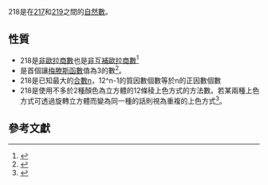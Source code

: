{{noteTA|G1=Math}}
{{整数
| 小写 = 二百一十八（二百十八）
| 质因数分解 = 2 × 109
| 正因數 = [[1|1]]，[[2|2]]，[[109|109]]，'''218'''
| 罗马数字 =CCXVIII
}}
218是在[[217|217]]和[[219|219]]之間的[[自然數|自然數]]。

== 性質 ==
{{數字性質|use math=yes}}
*218是[[非歐拉商數|非歐拉商數]]也是[[非互補歐拉商數|非互補歐拉商數]]<ref>{{Cite OEIS|sequencenumber=A058763|name=Integers which are neither totient nor cototient}}</ref>
*是首個讓[[梅滕斯函數|梅滕斯函數]]值為3的數<ref>{{Cite OEIS|sequencenumber=A051400|name=Smallest value of x such that M(x)=n, where M() is Mertens's function}}</ref>。
*218是已知最大的[[合數|合數]]n，12^n-1的質因數個數等於n的正因數個數
*218是使用不多於2種顏色為立方體的12條稜上色方式的方法數。若某兩種上色方式可透過旋轉立方體而變為同一種的話則視為重複的上色方式<ref>{{Cite web|url=http://www.math.sjsu.edu/~alperin/CubeColorings.pdf|title=2-Colorings of Cube Edges With 6 Each|quote=Thus there are 218 different 2-colorings of the cube edges|publisher=[[聖荷西州立大學|聖荷西州立大學]]|author=Roger C. Alperin|accessdate=2018-10-07|archive-date=2019-07-13|archive-url=https://web.archive.org/web/20190713072747/http://www.math.sjsu.edu/~alperin/CubeColorings.pdf|dead-url=no}}</ref>。

== 參考文獻 ==
{{refbegin}}
{{reflist}}
{{refend}}